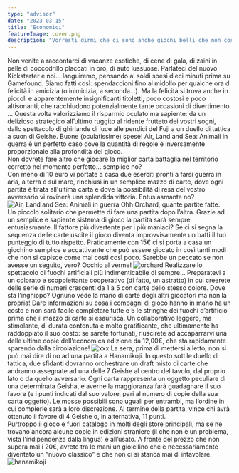 ```yaml
---
type: "advisor"
date: "2023-03-15"
title: "Economici"
featureImage: cover.png
description: "Vorresti dirmi che ci sono anche giochi belli che non costano un rene?"
---
```


<AdvisorIntro>
  Non venite a raccontarci di vacanze esotiche, di cene di gala, di zaini in pelle di coccodrillo placcati in oro, di
  auto lussuose. Parlateci del nuovo Kickstarter e noi… languiremo, pensando ai soldi spesi dieci minuti prima su
  Gamefound. Siamo fatti così: spendaccioni fino al midollo per qualche ora di felicità in amicizia (o inimicizia, a
  seconda…). Ma la felicità si trova anche in piccoli e apparentemente insignificanti titoletti, poco costosi e poco
  altisonanti, che racchiudono potenzialmente tante occasioni di divertimento. … Questa volta valorizziamo il risparmio
  oculato ma sapiente: da un delizioso strategico all’ultimo ruggito al ridente frutteto dei vostri sogni, dallo
  spettacolo di ghirlande di luce alle pendici del Fuji a un duello di tattica a suon di Geishe. Buone (oculatissime)
  spese!
</AdvisorIntro>

<AdvisorBit slug="air-land-and-sea-animali-in-guerra" writer="Tia">
  Air, Land and Sea: Animali in guerra è un perfetto caso dove la quantità di regole è inversamente proporzionale alla
  profondità del gioco. <br />
  Non dovrete fare altro che giocare la miglior carta battaglia nel territorio corretto nel momento perfetto... semplice
  no? <br />
  Con meno di 10 euro vi portate a casa due eserciti pronti a farsi guerra in aria, a terra e sul mare, rinchiusi in un
  semplice mazzo di carte, dove ogni partita è tirata all'ultima carta e dove la possibilità di resa del vostro
  avversario vi rovinerà una splendida vittoria. Entusiasmante no?
</AdvisorBit>

<img src="../../reviews/air-land-and-sea-animali-in-guerra/game1.jpg" alt="Air, Land and Sea: Animali in guerra" />

<AdvisorBit slug="orchard" writer="Fora">
  Ohh Orchard, quante partite fatte. <br />
  Un piccolo solitario che permette di fare una partita dopo l’altra. Grazie ad un semplice e sapiente sistema di gioco la
  partita sarà sempre entusiasmante. Il fattore più divertente per i più maniaci? Se ci si segna la sequenza delle carte
  uscite il gioco diventa improvvisamente un batti il tuo punteggio di tutto rispetto. Praticamente con 15€ ci si porta a
  casa un giochino semplice e accattivante che può essere giocato in così tanti modi che non si capisce come mai costi così
  poco. Sarebbe un peccato se non avesse un <Link to="/reviews/grove/">seguito</Link>, vero? Occhio al verme!
</AdvisorBit>

<img src="../../reviews/orchard/game1.jpg" alt="orchard" />

<AdvisorBit slug="hanabi" writer="Dadi-Daddy">
  Realizzare lo spettacolo di fuochi artificiali più indimenticabile di sempre… Preparatevi a un colorato e
  scoppiettante cooperativo (di fatto, un astratto) in cui creerete delle serie di numeri crescenti da 1 a 5 con carte
  dello stesso colore. Dove sta l’inghippo? Ognuno vede la mano di carte degli altri giocatori ma non la propria! Dare
  informazioni su cosa i compagni di gioco hanno in mano ha un costo e non sarà facile completare tutte e 5 le stringhe
  dei fuochi d’artificio prima che il mazzo di carte si esaurisca. Un collaborativo leggero, ma stimolante, di durata
  contenuta e molto gratificante, che ultimamente ha raddoppiato il suo costo: se sarete fortunati, riuscirete ad
  accaparrarvi una delle ultime copie dell’economica edizione da 12,00€, che sta rapidamente sparendo dalla
  circolazione!
</AdvisorBit>

<img src="../../reviews/hanabi/game1.jpg" alt="xxx" />

<AdvisorBit slug="hanamikoji" writer="Angelo M Pero">
  La sera, prima di mettersi a letto, non si può mai dire di no ad una partita a Hanamikoji. In questo sottile duello di
  tattica, due sfidanti dovranno orchestrare un draft misto di carte che andranno assegnate ad una delle 7 Geishe al
  centro del tavolo, dal proprio lato o da quello avversario. Ogni carta rappresenta un oggetto peculiare di una
  determinata Geisha, e averne la maggioranza farà guadagnare il suo favore (e i punti indicati dal suo valore, pari al
  numero di copie della sua carta oggetto). Le mosse possibili sono uguali per entrambi, ma l’ordine in cui compierle
  sarà a loro discrezione. Al termine della partita, vince chi avrà ottenuto il favore di 4 Geishe o, in alternativa, 11
  punti. <br />
  Purtroppo il gioco è fuori catalogo in molti degli store principali, ma se ne trovano ancora alcune copie in edizioni straniere
  (il che non è un problema, vista l’indipendenza dalla lingua) e all’usato. A fronte del prezzo che non supera mai i 20€,
  avrete tra le mani un gioiellino che è necessariamente diventato un “nuovo classico” e che non ci si stanca mai di intavolare.
</AdvisorBit>

<img src="../../reviews/hanamikoji/game1.jpg" alt="hanamikoji" />

